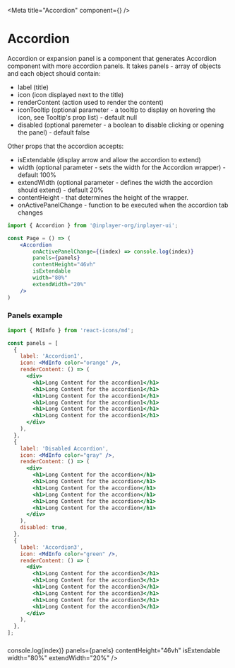 
<Meta title="Accordion" component={<Accordion/>} />

# Accordion

<Props of={Accordion}/>

Accordion or expansion panel is a component that generates Accordion component with more accordion panels. It takes panels - array of objects and each object should contain:
- label (title)
- icon (icon displayed next to the title)
- renderContent (action used to render the content)
- iconTooltip (optional parameter - a tooltip to display on hovering the icon, see Tooltip's prop list) - default null
- disabled (optional paremeter - a boolean to disable clicking or opening the panel) - default false

Other props that the accordion accepts:
- isExtendable (display arrow and allow the accordion to extend)
- width (optional parameter - sets the width for the Accordion wrapper) - default 100%
- extendWidth (optional parameter - defines the width the accordion should extend) - default 20%
- contentHeight - that determines the height of the wrapper.
- onActivePanelChange - function to be executed when the accordion tab changes

```jsx
import { Accordion } from '@inplayer-org/inplayer-ui';

const Page = () => (
    <Accordion
        onActivePanelChange={(index) => console.log(index)}
        panels={panels}
        contentHeight="46vh"
        isExtendable
        width="80%"
        extendWidth="20%"
    />
)
```

### Panels example

```jsx
import { MdInfo } from 'react-icons/md';

const panels = [
  {
    label: 'Accordion1',
    icon: <MdInfo color="orange" />,
    renderContent: () => (
      <div>
        <h1>Long Content for the accordion1</h1>
        <h1>Long Content for the accordion1</h1>
        <h1>Long Content for the accordion1</h1>
        <h1>Long Content for the accordion1</h1>
        <h1>Long Content for the accordion1</h1>
        <h1>Long Content for the accordion1</h1>
      </div>
    ),
  },
  {
    label: 'Disabled Accordion',
    icon: <MdInfo color="gray" />,
    renderContent: () => (
      <div>
        <h1>Long Content for the accordion</h1>
        <h1>Long Content for the accordion</h1>
        <h1>Long Content for the accordion</h1>
        <h1>Long Content for the accordion</h1>
        <h1>Long Content for the accordion</h1>
        <h1>Long Content for the accordion</h1>
      </div>
    ),
    disabled: true,
  },
  {
    label: 'Accordion3',
    icon: <MdInfo color="green" />,
    renderContent: () => (
      <div>
        <h1>Long Content for the accordion3</h1>
        <h1>Long Content for the accordion3</h1>
        <h1>Long Content for the accordion3</h1>
        <h1>Long Content for the accordion3</h1>
        <h1>Long Content for the accordion3</h1>
        <h1>Long Content for the accordion3</h1>
      </div>
    ),
  },
];

```

### 
<Preview withSource="open">
  <Story name="accordion">
    <div>
        <Accordion
            onActivePanelChange={(index) => console.log(index)}
            panels={panels}
            contentHeight="46vh"
            isExtendable
            width="80%"
            extendWidth="20%"
        />
    </div>
  </Story>
</Preview>

